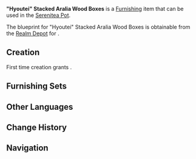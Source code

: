 {{Furnishing Infobox
|id             = 370111
|image          = Item Hyoutei Stacked Aralia Wood Boxes.png
|category       = Ornaments
|subcategory    = Utensil
|rarity         = 3
|adeptal_energy = 30
|description    = Many wooden boxes that have been stacked up and built from heavily painted [[Aralia Wood]]. Their ability to retain heat is quite excellent.<br />The old folks of [[Hanamizaka]] claim that these boxes were originally meant to help workers traveling out of doors to store meals. Some workplaces would provide lunch for their workers, and one such box would hold enough food to feed four. Easy to take, put down, and store, these boxes were most convenient indeed. Later on, they would also be used to store snacks and other things.
|blueprint      = [[Realm Depot]]
|load           = 85
|reduced_load   = 64
}}
'''"Hyoutei" Stacked Aralia Wood Boxes''' is a [[Furnishing]] item that can be used in the [[Serenitea Pot]].

The blueprint for "Hyoutei" Stacked Aralia Wood Boxes is obtainable from the [[Realm Depot]] for {{Item|Realm Currency|24|x=160}}.

==Creation==
First time creation grants {{Item|Trust|24|x=60}}.
{{Recipe
|type = Creation
|time = 14h
|Aralia Wood = 4
|Yellow Dye = 4
|Red Dye = 4
|sort = Aralia Wood,Yellow Dye,Red Dye
}}

==Furnishing Sets==
{{Craft Usage}}

==Other Languages==
{{Other Languages|default_hidden=1
|en      = "Hyoutei" Stacked Aralia Wood Boxes
|zhs     = 孔雀木「并提」层叠木匣
|zhs_rm  = Kǒngquè Mù "Bìng Tí" Céngdié Mù Xiá
|zht     = 孔雀木「並提」層疊木匣
|zht_rm  = Kǒngquè Mù "Bìng Tí" Céngdié Mù Xiá
|ja      = 孔雀の多段木箱
|ja_rm   = Kujaku no tadan kibako
|ko      = 공작나무 「도시락」 찬합
|ko_rm   = 
|es      = Cajas apilables de madera de criptomeria: “Hyoutei”
|fr      = Tas de boîtes « Hyoutei » en bois de cèdre inazumien
<!-- |fr_tl   = Pile of Boxes "Hyoutei" Made of Inazuman Cedar Wood -->
|ru      = Шкатулка из аралии «Хёутэй»
|th      = กล่องไม้หลายชั้น "Hyoutei" ไม้ Aralia
|th_rm   = Klong Mai Lai Chan "Hyoutei" Mai Aralia
|vi      = Hộp Gỗ Khổng Tước Xếp Chồng "Hyoutei"
|de      = Schachteln „Hyoutei“ aus Aralia-Holz
|id      = Tumpukan Kotak "Hyoutei" dari Aralia
<!-- |id_tl   = Stacked Boxes "Hyoutei" from Aralia -->
|pt      = Caixa "Hyoutei"de Madeira de Arália Empilhada
}}

==Change History==
{{Change History|2.2}}

==Navigation==
{{Furnishing Navbox/Interior|Ornaments}}